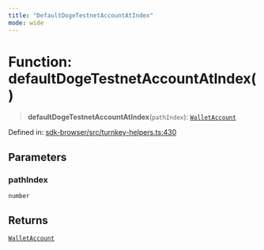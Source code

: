 ```yaml
---
title: "DefaultDogeTestnetAccountAtIndex"
mode: wide
---
```

  
# Function: defaultDogeTestnetAccountAtIndex()

> **defaultDogeTestnetAccountAtIndex**(`pathIndex`): [`WalletAccount`](../WalletAccount/readme)

Defined in: [sdk-browser/src/turnkey-helpers.ts:430](https://github.com/tkhq/sdk/blob/ee72856c3f450731d7501ab05001215768b71500/packages/sdk-browser/src/turnkey-helpers.ts#L430)

## Parameters

### pathIndex

`number`

## Returns

[`WalletAccount`](../WalletAccount/readme)
